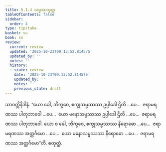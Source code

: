```yaml
---
title: 5.1.4 သမ္ဖဿသုတ္တ
tableOfContents: false
sidebar:
  order: 4
type: tipitaka
basket: su
book: sn
review:
  current: review
  updated: '2025-10-23T09:13:52.814575'
  updated_by: ''
  notes: ''
  history:
  - state: review
    date: '2025-10-23T09:13:52.814575'
    updated_by: ''
    notes: ''
    previous_state: draft
---
```



<ReviewStatus review={frontmatter.review} showDetails={true} />

<HypothesisAnnotation frontmatter={frontmatter} />

<DynamicBreadcrumb />

<Division number="315" book="sn" e="ch" v="18" p="325">

<Paragraph number="1074" book="sn">
သာဝတ္ထိနိဒါနံ. “ယော ခေါ, ဘိက္ခဝေ, စက္ခုသမ္ဖဿဿ ဥပ္ပါဒေါ ဌိတိ …ပေ…  ဇရာမရဏဿ ပါတုဘာဝေါ …ပေ…  ယော မနောသမ္ဖဿဿ ဥပ္ပါဒေါ ဌိတိ …ပေ…  ဇရာမရဏဿ ပါတုဘာဝေါ. ယော စ ခေါ, ဘိက္ခဝေ, စက္ခုသမ္ဖဿဿ နိရောဓော …ပေ…  ဇရာမရဏဿ အတ္ထင်္ဂမော …ပေ…  ယော မနောသမ္ဖဿဿ နိရောဓော …ပေ…  ဇရာမရဏဿ အတ္ထင်္ဂမော”တိ.

</Paragraph>
</Division>

<Paragraph number="1075" type="center" book="sn">
စတုတ္ထံ.
</Paragraph>